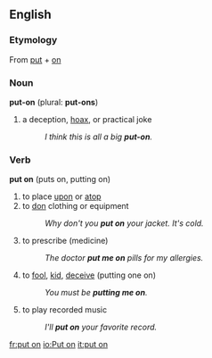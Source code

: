 ==English==

===Etymology===
From [[put]] + [[on]]

===Noun===
'''put-on''' (plural: '''put-ons''')

# a deception, [[hoax]], or  practical joke 
#: ''I think this is all a big '''put-on'''.''

===Verb===
'''put on''' (puts on, putting on)

# to place [[upon]] or [[atop]]
# to [[don]] clothing or equipment
#: ''Why don't you '''put on''' your jacket. It's cold.''
# to prescribe (medicine)
#: ''The doctor '''put me on''' pills for my allergies.''
# to [[fool]], [[kid]], [[deceive]] (putting one on)
#:''You must be '''putting me on'''.''
# to play recorded music
#: ''I'll '''put on''' your favorite record.''
[[fr:put on]]
[[io:Put on]]
[[it:put on]]